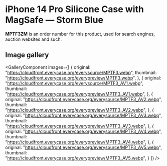 
# iPhone 14 Pro Silicone Case with MagSafe — Storm Blue

<Callout type='info' emoji='👉🏻'>**MPTF3ZM** is an order number for this product, used for search engines, auction websites and such.</Callout>

## Image gallery

<GalleryComponent
    images={[
      {
        original: "https://cloudfront.everycase.org/everysource/MPTF3.webp",
        thumbnail: "https://cloudfront.everycase.org/everypreview/MPTF3.webp",
      },
      {
        original: "https://cloudfront.everycase.org/everysource/MPTF3_AV1.webp",
        thumbnail: "https://cloudfront.everycase.org/everypreview/MPTF3_AV1.webp",
      },
      {
        original: "https://cloudfront.everycase.org/everysource/MPTF3_AV2.webp",
        thumbnail: "https://cloudfront.everycase.org/everypreview/MPTF3_AV2.webp",
      },
      {
        original: "https://cloudfront.everycase.org/everysource/MPTF3_AV3.webp",
        thumbnail: "https://cloudfront.everycase.org/everypreview/MPTF3_AV3.webp",
      },
      {
        original: "https://cloudfront.everycase.org/everysource/MPTF3_AV4.webp",
        thumbnail: "https://cloudfront.everycase.org/everypreview/MPTF3_AV4.webp",
      },
      {
        original: "https://cloudfront.everycase.org/everysource/MPTF3_AV5.webp",
        thumbnail: "https://cloudfront.everycase.org/everypreview/MPTF3_AV5.webp",
      }
    ]}
  />

